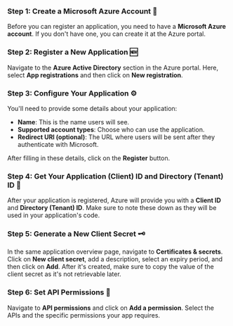 
<Steps>

### Step 1: Create a Microsoft Azure Account 📝

Before you can register an application, you need to have a **Microsoft Azure account**. If you don't have one, you can create it at the Azure portal.

### Step 2: Register a New Application 🆕

Navigate to the **Azure Active Directory** section in the Azure portal. Here, select **App registrations** and then click on **New registration**.

### Step 3: Configure Your Application ⚙️

You'll need to provide some details about your application:
- **Name**: This is the name users will see.
- **Supported account types**: Choose who can use the application.
- **Redirect URI (optional)**: The URL where users will be sent after they authenticate with Microsoft.

After filling in these details, click on the **Register** button.

### Step 4: Get Your Application (Client) ID and Directory (Tenant) ID 🔑

After your application is registered, Azure will provide you with a **Client ID** and **Directory (Tenant) ID**. Make sure to note these down as they will be used in your application's code.

### Step 5: Generate a New Client Secret 🗝️

In the same application overview page, navigate to **Certificates & secrets**. Click on **New client secret**, add a description, select an expiry period, and then click on **Add**. After it's created, make sure to copy the value of the client secret as it's not retrievable later.

### Step 6: Set API Permissions 🛂

Navigate to **API permissions** and click on **Add a permission**. Select the APIs and the specific permissions your app requires.

</Steps>
